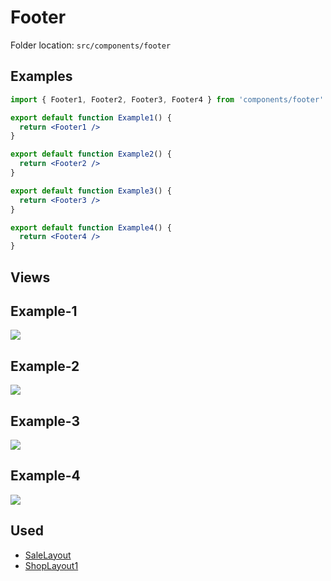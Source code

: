 # Footer


<Callout>Folder location: `src/components/footer`</Callout>

## Examples

```jsx copy showLineNumbers
import { Footer1, Footer2, Footer3, Footer4 } from 'components/footer'

export default function Example1() {
  return <Footer1 />
}

export default function Example2() {
  return <Footer2 />
}

export default function Example3() {
  return <Footer3 />
}

export default function Example4() {
  return <Footer4 />
}
```

## Views

<h2 className="text-xl font-medium mt-8">Example-1</h2>
<img src="/footer/footer-1.png" className="mt-4 mb-8" />

<h2 className="text-xl font-medium mt-4">Example-2</h2>
<img src="/footer/footer-2.png" className="mt-4 mb-8" />

<h2 className="text-xl font-medium mt-4">Example-3</h2>
<img src="/footer/footer-3.png" className="mt-4 mb-8" />

<h2 className="text-xl font-medium mt-4">Example-4</h2>
<img src="/footer/footer-4.png" className="mt-4 mb-8" />

## Used

- [SaleLayout](https://bazaar-doc.netlify.app/layouts/sale-layout)
- [ShopLayout1](https://bazaar-doc.netlify.app/layouts/shop-layout-1)
